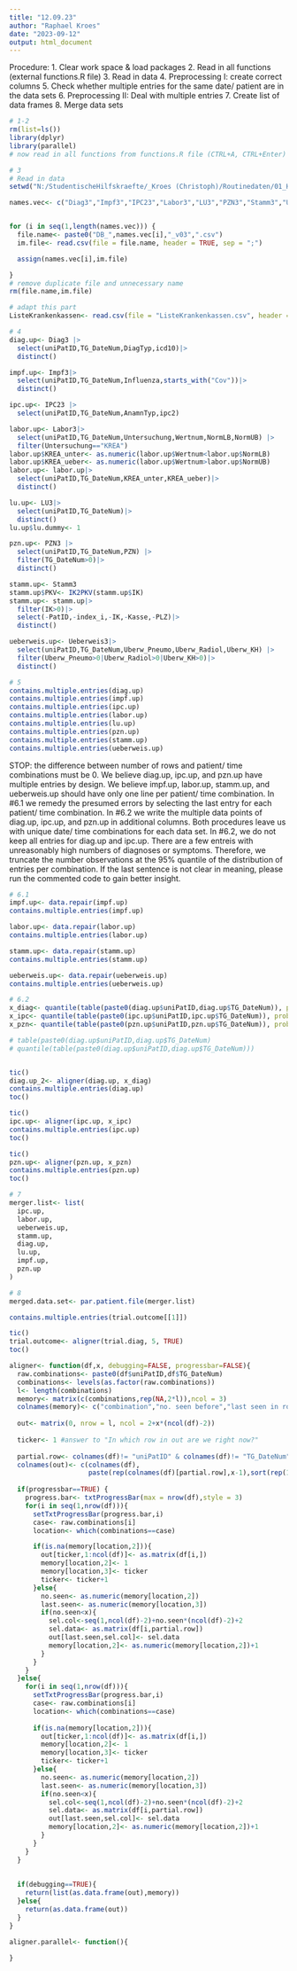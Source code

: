 ```yaml
---
title: "12.09.23"
author: "Raphael Kroes"
date: "2023-09-12"
output: html_document
---
```


Procedure:
1. Clear work space & load packages
2. Read in all functions (external functions.R file)
3. Read in data
4. Preprocessing I: create correct columns
5. Check whether multiple entries for the same date/ patient are in the data sets
6. Preprocessing II: Deal with multiple entries
7. Create list of data frames
8. Merge data sets
```r
# 1-2
rm(list=ls())
library(dplyr)
library(parallel)
# now read in all functions from functions.R file (CTRL+A, CTRL+Enter)
```

```r
# 3
# Read in data
setwd("N:/StudentischeHilfskraefte/_Kroes (Christoph)/Routinedaten/01_Husten/DB")

names.vec<- c("Diag3","Impf3","IPC23","Labor3","LU3","PZN3","Stamm3","Ueberweis3")


for (i in seq(1,length(names.vec))) {
  file.name<- paste0("DB_",names.vec[i],"_v03",".csv")
  im.file<- read.csv(file = file.name, header = TRUE, sep = ";")

  assign(names.vec[i],im.file)

}
# remove duplicate file and unnecessary name
rm(file.name,im.file)

# adapt this part
ListeKrankenkassen<- read.csv(file = "ListeKrankenkassen.csv", header = TRUE, sep = ";")
```

```r
# 4
diag.up<- Diag3 |> 
  select(uniPatID,TG_DateNum,DiagTyp,icd10)|>
  distinct()

impf.up<- Impf3|> 
  select(uniPatID,TG_DateNum,Influenza,starts_with("Cov"))|>
  distinct()

ipc.up<- IPC23 |>
  select(uniPatID,TG_DateNum,AnamnTyp,ipc2)

labor.up<- Labor3|>
  select(uniPatID,TG_DateNum,Untersuchung,Wertnum,NormLB,NormUB) |>
  filter(Untersuchung=="KREA")
labor.up$KREA_unter<- as.numeric(labor.up$Wertnum<labor.up$NormLB)
labor.up$KREA_ueber<- as.numeric(labor.up$Wertnum>labor.up$NormUB)
labor.up<- labor.up|>
  select(uniPatID,TG_DateNum,KREA_unter,KREA_ueber)|>
  distinct()

lu.up<- LU3|> 
  select(uniPatID,TG_DateNum)|>
  distinct()
lu.up$lu.dummy<- 1

pzn.up<- PZN3 |> 
  select(uniPatID,TG_DateNum,PZN) |> 
  filter(TG_DateNum>0)|>
  distinct()

stamm.up<- Stamm3
stamm.up$PKV<- IK2PKV(stamm.up$IK)
stamm.up<- stamm.up|> 
  filter(IK>0)|>
  select(-PatID,-index_i,-IK,-Kasse,-PLZ)|>
  distinct()

ueberweis.up<- Ueberweis3|>
  select(uniPatID,TG_DateNum,Uberw_Pneumo,Uberw_Radiol,Uberw_KH) |>
  filter(Uberw_Pneumo>0|Uberw_Radiol>0|Uberw_KH>0)|>
  distinct()
```
```r
# 5
contains.multiple.entries(diag.up)
contains.multiple.entries(impf.up)
contains.multiple.entries(ipc.up)
contains.multiple.entries(labor.up)
contains.multiple.entries(lu.up)
contains.multiple.entries(pzn.up)
contains.multiple.entries(stamm.up)
contains.multiple.entries(ueberweis.up)

```

STOP: the difference between number of rows and patient/ time combinations must be 0. We believe diag.up, ipc.up, and pzn.up have multiple entries by design. We believe impf.up, labor.up, stamm.up, and ueberweis.up should have only one line per patient/ time combination. In #6.1 we remedy the presumed errors by selecting the last entry for each patient/ time combination. In #6.2 we write the multiple data points of diag.up, ipc.up, and pzn.up in additional columns. Both procedures leave us with unique date/ time combinations for each data set.
In #6.2, we do not keep all entries for diag.up and ipc.up. There are a few entreis with unreasonably high numbers of diagnoses or symptoms. Therefore, we truncate the number observations at the 95% quantile of the distribution of entries per combination. If the last sentence is not clear in meaning, please run the commented code to gain better insight.
```r
# 6.1
impf.up<- data.repair(impf.up)
contains.multiple.entries(impf.up)

labor.up<- data.repair(labor.up)
contains.multiple.entries(labor.up)

stamm.up<- data.repair(stamm.up)
contains.multiple.entries(stamm.up)

ueberweis.up<- data.repair(ueberweis.up)
contains.multiple.entries(ueberweis.up)

```
```r
# 6.2
x_diag<- quantile(table(paste0(diag.up$uniPatID,diag.up$TG_DateNum)), probs= 0.95)
x_ipc<- quantile(table(paste0(ipc.up$uniPatID,ipc.up$TG_DateNum)), probs= 0.95)
x_pzn<- quantile(table(paste0(pzn.up$uniPatID,pzn.up$TG_DateNum)), probs= 1)

# table(paste0(diag.up$uniPatID,diag.up$TG_DateNum)
# quantile(table(paste0(diag.up$uniPatID,diag.up$TG_DateNum)))


tic()
diag.up_2<- aligner(diag.up, x_diag)
contains.multiple.entries(diag.up)
toc()

tic()
ipc.up<- aligner(ipc.up, x_ipc)
contains.multiple.entries(ipc.up)
toc()

tic()
pzn.up<- aligner(pzn.up, x_pzn)
contains.multiple.entries(pzn.up)
toc()
```


```r
# 7
merger.list<- list(
  ipc.up,
  labor.up,
  ueberweis.up,
  stamm.up,
  diag.up,
  lu.up,
  impf.up,
  pzn.up
)

```

```r
# 8
merged.data.set<- par.patient.file(merger.list)
```





```r
contains.multiple.entries(trial.outcome[[1]])
```


```r
tic()
trial.outcome<- aligner(trial.diag, 5, TRUE)
toc()
```


```r
aligner<- function(df,x, debugging=FALSE, progressbar=FALSE){
  raw.combinations<- paste0(df$uniPatID,df$TG_DateNum)
  combinations<- levels(as.factor(raw.combinations))
  l<- length(combinations)
  memory<- matrix(c(combinations,rep(NA,2*l)),ncol = 3)
  colnames(memory)<- c("combination","no. seen before","last seen in row")
  
  out<- matrix(0, nrow = l, ncol = 2+x*(ncol(df)-2))
  
  ticker<- 1 #answer to "In which row in out are we right now?"
  
  partial.row<- colnames(df)!= "uniPatID" & colnames(df)!= "TG_DateNum"
  colnames(out)<- c(colnames(df),
                    paste(rep(colnames(df)[partial.row],x-1),sort(rep(1:(ncol(df)-2),x-1)),sep = "_"))
  
  if(progressbar==TRUE) {
    progress.bar<- txtProgressBar(max = nrow(df),style = 3)
    for(i in seq(1,nrow(df))){
      setTxtProgressBar(progress.bar,i)
      case<- raw.combinations[i]
      location<- which(combinations==case)

      if(is.na(memory[location,2])){
        out[ticker,1:ncol(df)]<- as.matrix(df[i,])
        memory[location,2]<- 1
        memory[location,3]<- ticker
        ticker<- ticker+1
      }else{
        no.seen<- as.numeric(memory[location,2])
        last.seen<- as.numeric(memory[location,3])
        if(no.seen<x){
          sel.col<-seq(1,ncol(df)-2)+no.seen*(ncol(df)-2)+2
          sel.data<- as.matrix(df[i,partial.row])
          out[last.seen,sel.col]<- sel.data
          memory[location,2]<- as.numeric(memory[location,2])+1
        }
      }
    }
  }else{
    for(i in seq(1,nrow(df))){
      setTxtProgressBar(progress.bar,i)
      case<- raw.combinations[i]
      location<- which(combinations==case)
  
      if(is.na(memory[location,2])){
        out[ticker,1:ncol(df)]<- as.matrix(df[i,])
        memory[location,2]<- 1
        memory[location,3]<- ticker
        ticker<- ticker+1
      }else{
        no.seen<- as.numeric(memory[location,2])
        last.seen<- as.numeric(memory[location,3])
        if(no.seen<x){
          sel.col<-seq(1,ncol(df)-2)+no.seen*(ncol(df)-2)+2
          sel.data<- as.matrix(df[i,partial.row])
          out[last.seen,sel.col]<- sel.data
          memory[location,2]<- as.numeric(memory[location,2])+1
        }
      }
    }
  }
                
  
  if(debugging==TRUE){
    return(list(as.data.frame(out),memory))
  }else{
    return(as.data.frame(out))
  }
}
```

```r
aligner.parallel<- function(){
  
}
```

```r

```



